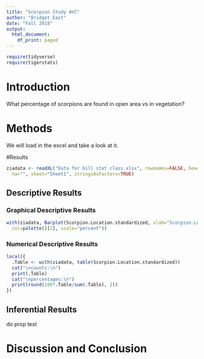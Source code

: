```yaml
---
title: "Scorpion Study AVC"
author: "Bridget East"
date: "Fall 2018"
output:
  html_document:
    df_print: paged
---
```


```r
require(tidyverse)
require(tigerstats)

```

# Introduction

<!--In this section you explain what you are trying to show.  Where did the data come from?  What is the research or other question you are trying to answer?!-->
  
What percentage of scorpions are found in open area vs in vegetation?  
  
# Methods

<!--Decide on your methods:  use "variable analysis" or other appropriate descriptors.  Make sure to choose at least one graphical method and at least one numerical method.!-->
  
We will load in the excel and take a look at it. 
  
#Results

<!--Divide this section into two sub-sections:  One for your descriptive  results and one for your inferential results.!-->
  
```r
ziadata <- readXL("Data for bill stat class.xlsx", rownames=FALSE, header=TRUE, 
  na="", sheet="Sheet1", stringsAsFactors=TRUE)
```
  
## Descriptive Results

### Graphical Descriptive Results

<!--Graphical results here.  Make sure to show your code.  Provide appropriate labels for axes, giving units if possible, and provide a good title for the graph, too.  Use the graphical results to describe the patterns if any that exist in the data as focused toward the research question!-->
  
```r
with(ziadata, Barplot(Scorpion.Location.standardized, xlab="Scorpion.Location.standardized", ylab="Percent", 
  col=palette()[2], scale="percent"))
```
  
### Numerical Descriptive Results

<!--Numerical results go here. Use the numerical results to describe the patterns if any that exist in the data as focused toward the research question!-->
  
```r
local({
  .Table <- with(ziadata, table(Scorpion.Location.standardized))
  cat("\ncounts:\n")
  print(.Table)
  cat("\npercentages:\n")
  print(round(100*.Table/sum(.Table), 2))
})
```
  
## Inferential Results

<!--State hypothesis clearly.  Make sure your discussion of the inferential test covers all the aspects that the test output produces, such as test statistic, p-value etc.  Make a decision about the null hypothesis, explain the assumptions on which the selected test/procedure was based, and why the chosen procedure satisfys the assumptions and is appropriate to answer the research question!-->

do prop test


# Discussion and Conclusion

<!--Discussion and conclusion here.  If you found a relationship be sure to consider whether the relationship occurs because one of the variavbles causes the other, or whether they perhasps are related for some other reason.  Watch the chapter 6 videos from the GeorgeTown videos collection.!-->




